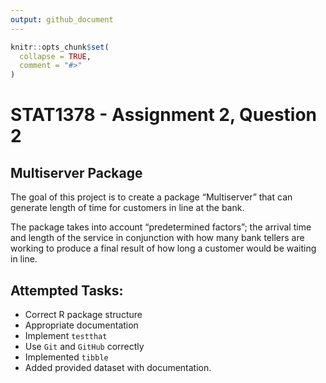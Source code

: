 ```yaml
---
output: github_document
---
```


<!-- README.md is generated from README.Rmd. Please edit that file -->

```r
knitr::opts_chunk$set(
  collapse = TRUE,
  comment = "#>"
)
```

# STAT1378 - Assignment 2, Question 2

## Multiserver Package
<!-- badges: start -->
<!-- badges: end -->

The goal of this project is to create a package "Multiserver" that can generate length of time for customers in line at the bank.

The package takes into account "predetermined factors"; the arrival time and length of the service in conjunction with how many bank tellers are working to produce a final result of how long a customer would be waiting in line. 


## Attempted Tasks:

* Correct R package structure
* Appropriate documentation
* Implement `testthat`
* Use `Git` and `GitHub` correctly
* Implemented `tibble`
* Added provided dataset with documentation. 


